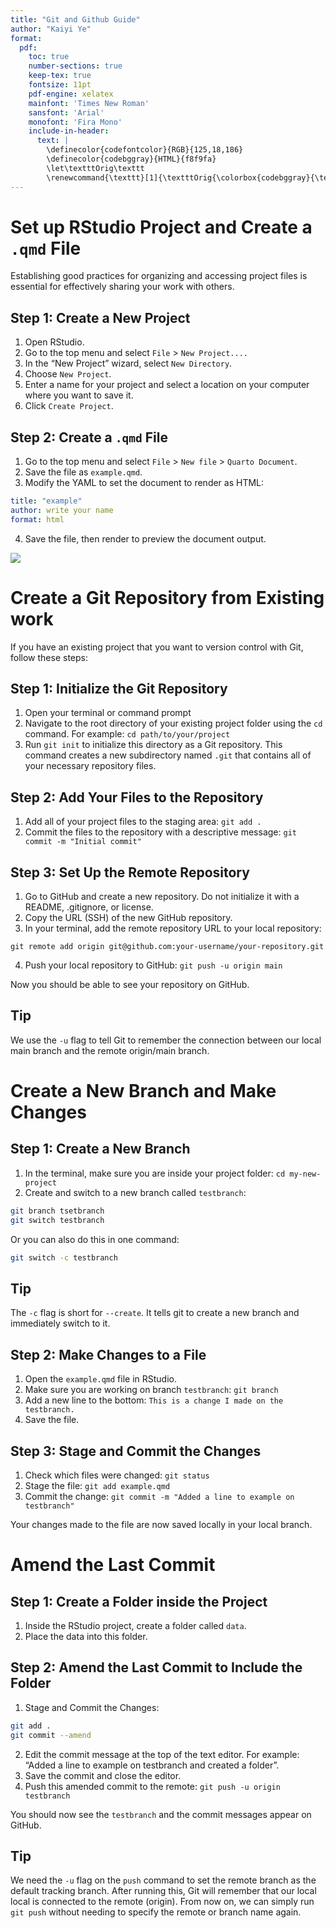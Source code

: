 ```yaml
---
title: "Git and Github Guide"
author: "Kaiyi Ye"
format:
  pdf:
    toc: true
    number-sections: true
    keep-tex: true
    fontsize: 11pt
    pdf-engine: xelatex
    mainfont: 'Times New Roman'
    sansfont: 'Arial'
    monofont: 'Fira Mono'
    include-in-header:
      text: |
        \definecolor{codefontcolor}{RGB}{125,18,186}
        \definecolor{codebggray}{HTML}{f8f9fa}
        \let\textttOrig\texttt
        \renewcommand{\texttt}[1]{\textttOrig{\colorbox{codebggray}{\textcolor{codefontcolor}{#1}}}}
---
```


# Set up RStudio Project and Create a `.qmd` File

Establishing good practices for organizing and accessing project files is essential for effectively sharing your work with others.

## Step 1: Create a New Project

1.  Open RStudio.
2.  Go to the top menu and select `File` \> `New Project....`
3.  In the “New Project” wizard, select `New Directory`.
4.  Choose `New Project`.
5.  Enter a name for your project and select a location on your computer where you want to save it.
6.  Click `Create Project`.

## Step 2: Create a `.qmd` File

1.  Go to the top menu and select `File` \> `New file` \> `Quarto Document`.
2.  Save the file as `example.qmd`.
3.  Modify the YAML to set the document to render as HTML:

``` yaml
title: "example"
author: write your name
format: html
```

4.  Save the file, then render to preview the document output.

![](Images/Screenshot-knitted-qmd.png)\


# Create a Git Repository from Existing work

If you have an existing project that you want to version control with Git, follow these steps:

## Step 1: Initialize the Git Repository

1. Open your terminal or command prompt
2. Navigate to the root directory of your existing project folder using the `cd` command. For example: `cd path/to/your/project`
3. Run `git init` to initialize this directory as a Git repository. This command creates a new subdirectory named `.git` that contains all of your necessary repository files.

## Step 2: Add Your Files to the Repository

1. Add all of your project files to the staging area: `git add .`
2. Commit the files to the repository with a descriptive message: `git commit -m "Initial commit"`

## Step 3: Set Up the Remote Repository
1. Go to GitHub and create a new repository. Do not initialize it with a README, .gitignore, or license.
2. Copy the URL (SSH) of the new GitHub repository.
3. In your terminal, add the remote repository URL to your local repository: 

`git remote add origin git@github.com:your-username/your-repository.git`

4. Push your local repository to GitHub: `git push -u origin main`

Now you should be able to see your repository on GitHub.

::: {.callout-tip}
## Tip
We use the `-u` flag to tell Git to remember the connection between our local main branch and the remote origin/main branch.
:::

# Create a New Branch and Make Changes

## Step 1: Create a New Branch

1. In the terminal, make sure you are inside your project folder: `cd my-new-project`
2. Create and switch to a new branch called `testbranch`:

```bash
git branch tsetbranch
git switch testbranch
```
Or you can also do this in one command:
```bash
git switch -c testbranch
```

::: {.callout-tip}
## Tip
The `-c` flag is short for `--create`. It tells git to create a new branch and immediately switch to it.
:::

## Step 2: Make Changes to a File
1. Open the `example.qmd` file in RStudio.
2. Make sure you are working on branch `testbranch`: `git branch`
3. Add a new line to the bottom: `This is a change I made on the testbranch.`
4. Save the file.

## Step 3: Stage and Commit the Changes

1. Check which files were changed: `git status`
2. Stage the file: `git add example.qmd`
3. Commit the change: `git commit -m "Added a line to example on testbranch"`

Your changes made to the file are now saved locally in your local branch.

# Amend the Last Commit

## Step 1: Create a Folder inside the Project

1. Inside the RStudio project, create a folder called `data`.
2. Place the data into this folder.

## Step 2: Amend the Last Commit to Include the Folder

1. Stage and Commit the Changes:
```bash
git add .
git commit --amend
```
2. Edit the commit message at the top of the text editor. For example: "Added a line to example on testbranch and created a folder".
3. Save the commit and close the editor.
4. Push this amended commit to the remote: `git push -u origin testbranch`

You should now see the `testbranch` and the commit messages appear on GitHub.

::: {.callout-tip}
## Tip
We need the `-u` flag on the `push` command to set the remote branch as the default tracking branch. After running this, Git will remember that our local local is connected to the remote (origin). From now on, we can simply run `git push` without needing to specify the remote or branch name again.
:::














